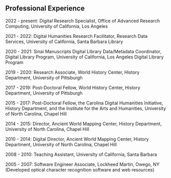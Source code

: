 ## Professional Experience  
2022 - present: Digital Research Specialist, Office of Advanced Research Computing, University of California, Los Angeles

2021 - 2022: Digital Humanities Research Facilitator, Research Data Services, University of California, Santa Barbara Library

2020 - 2021: Sinai Manuscripts Digital Library Data/Metadata Coordinator, Digital Library Program, University of California, Los Angeles Digital Library Program

2019 - 2020: Research Associate, World History Center, History Department, University of Pittsburgh

2017 - 2019: Post-Doctoral Fellow, World History Center, History Department, University of Pittsburgh

2015 - 2017: Post-Doctoral Fellow, the Carolina Digital Humanities Initiative, History Department, and the Institute for the Arts and Humanities, University of North Carolina, Chapel Hill

2014 - 2015: Director, Ancient World Mapping Center, History Department, University of North Carolina, Chapel Hill

2010 - 2014: Digital Director, Ancient World Mapping Center, History Department, University of North Carolina, Chapel Hill

2008 - 2010: Teaching Assistant, University of California, Santa Barbara

2005 - 2007: Software Engineer Associate, Lockheed Martin, Owego, NY  
(Developed optical character recognition software and web resources)